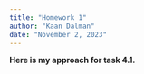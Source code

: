 ```yaml
---
title: "Homework 1"
author: "Kaan Dalman"
date: "November 2, 2023"
---
```


**Here is my approach for task 4.1.**


